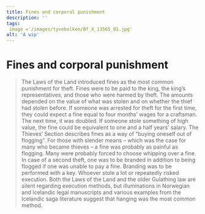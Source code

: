 ```yaml
---
title: Fines and corporal punishment
description: ''
tags:
 image ='/images/tyvebolken/Bf_X_13565_01.jpg'
alt: 'A wip'
---
```



# Fines and corporal punishment

<Spacer height={10} />

<Blockquote
    quote='“And if they do not pay for its redemption, they are to be flogged, and a key is to be branded on their cheek.”'
    footer='Thieves’ Section, chapter 1'
/>

<Spacer height={20} />

The Laws of the Land introduced fines as the most common punishment for theft. Fines were to be paid to the king, the king’s representatives, and those who were harmed by theft. The amounts depended on the value of what was stolen and on whether the thief had stolen before. If someone was arrested for theft for the first time, they could expect a fine equal to four months’ wages for a craftsman. The next time, it was doubled. If someone stole something of high value, the fine could be equivalent to one and a half years’ salary. The Thieves’ Section describes fines as a way of “buying oneself out of flogging”. For those with slender means – which was the case for many who became thieves – a fine was probably as painful as flogging. Many were probably forced to choose whipping over a fine. In case of a second theft, one was to be branded in addition to being flogged if one was unable to pay a fine. Branding was to be performed with a key. Whoever stole a lot or repeatedly risked execution. Both the Laws of the Land and the older Gulathing law are silent regarding execution methods, but illuminations in Norwegian and Icelandic legal manuscripts and various examples from the Icelandic saga literature suggest that hanging was the most common method.
